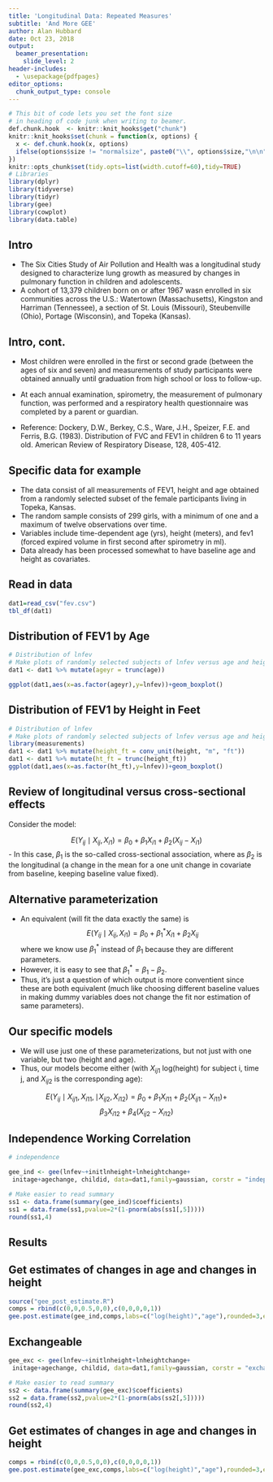 ```yaml
---
title: 'Longitudinal Data: Repeated Measures'
subtitle: 'And More GEE'
author: Alan Hubbard
date: Oct 23, 2018
output: 
  beamer_presentation:
    slide_level: 2  
header-includes:
  - \usepackage{pdfpages}
editor_options: 
  chunk_output_type: console
---
```


```r
# This bit of code lets you set the font size
# in heading of code junk when writing to beamer.
def.chunk.hook  <- knitr::knit_hooks$get("chunk")
knitr::knit_hooks$set(chunk = function(x, options) {
  x <- def.chunk.hook(x, options)
  ifelse(options$size != "normalsize", paste0("\\", options$size,"\n\n", x, "\n\n \\normalsize"), x)
})
knitr::opts_chunk$set(tidy.opts=list(width.cutoff=60),tidy=TRUE)
# Libraries
library(dplyr)
library(tidyverse)
library(tidyr)
library(gee)
library(cowplot)
library(data.table)
```


## Intro
- The Six Cities Study of Air Pollution and Health was a longitudinal study designed to characterize
lung growth as measured by changes in pulmonary function in children and adolescents.
- A cohort of 13,379 children born on or after 1967 wasn enrolled in six communities across the U.S.: Watertown (Massachusetts), Kingston and Harriman
(Tennessee), a section of St. Louis (Missouri), Steubenville (Ohio), Portage (Wisconsin), and
Topeka (Kansas). 

## Intro, cont.
- Most children were enrolled in the first or second grade (between the ages of
six and seven) and measurements of study participants were obtained annually until graduation
from high school or loss to follow-up. 
- At each annual examination, spirometry, the measurement of pulmonary function, was performed and a respiratory health questionnaire was completed by
a parent or guardian. 

- Reference: Dockery, D.W., Berkey, C.S., Ware, J.H., Speizer, F.E. and Ferris, B.G. (1983).
Distribution of FVC and FEV1 in children 6 to 11 years old. American Review of Respiratory
Disease, 128, 405-412.

## Specific data for example
- The data consist of all measurements of FEV1, height and age obtained from a randomly selected
subset of the female participants living in Topeka, Kansas. 
- The random sample consists of 299
girls, with a minimum of one and a maximum of twelve observations over time.
- Variables include time-dependent age (yrs), height (meters), and fev1 (forced expired volume in first second after spirometry in ml).
- Data already has been processed somewhat to have baseline age and height as covariates.


## Read in data
```r
dat1=read_csv("fev.csv")
tbl_df(dat1)
```

## Distribution of FEV1 by Age
```r
# Distribution of lnfev 
# Make plots of randomly selected subjects of lnfev versus age and height
dat1 <- dat1 %>% mutate(ageyr = trunc(age))

ggplot(dat1,aes(x=as.factor(ageyr),y=lnfev))+geom_boxplot() 

```

## Distribution of FEV1 by Height in Feet
```r
# Distribution of lnfev 
# Make plots of randomly selected subjects of lnfev versus age and height
library(measurements)
dat1 <- dat1 %>% mutate(height_ft = conv_unit(height, "m", "ft"))
dat1 <- dat1 %>% mutate(ht_ft = trunc(height_ft))
ggplot(dat1,aes(x=as.factor(ht_ft),y=lnfev))+geom_boxplot() 

```

## Review of longitudinal versus cross-sectional effects
Consider the model:

$$ E(Y_{ij} \mid X_{ij}, X_{i1}) = \beta_0 + \beta_1 X_{i1}+\beta_2 (X_{ij}-X_{i1}) $$
- In this case, $\beta_1$ is the so-called cross-sectional association, where as $\beta_2$ is the longitudinal (a change in the mean for a one unit change in covariate from baseline, keeping baseline value fixed).

## Alternative parameterization
- An equivalent (will fit the data exactly the same) is 
$$ E(Y_{ij} \mid X_{ij}, X_{i1}) = \beta_0 + \beta^*_1 X_{i1}+\beta_2 X_{ij}$$
where we know use $\beta_1^*$ instead of $\beta_1$ because they are different parameters.
- However, it is easy to see that $\beta_1^* = \beta_1 - \beta_2$.
- Thus, it's just a question of which output is more conventient since these are both equivalent (much like choosing different baseline values in making dummy variables does not change the fit nor estimation of same parameters).

## Our specific models
- We will use just one of these parameterizations, but not just with one variable, but two (height and age).
- Thus, our models become either (with $X_{ij1}$ log(height) for subject i, time j, and $X_{ij2}$ is the corresponding age):

$$ E(Y_{ij} \mid X_{ij1}, X_{i11}, \mid X_{ij2}, X_{i12}) = \beta_0 + \beta_1 X_{i11}+\beta_2 (X_{ij1}-X_{i11}) + $$
$$ \beta_3 X_{i12}+\beta_4 (X_{ij2}-X_{i12})$$

## Independence Working Correlation
```r
# independence

gee_ind <- gee(lnfev~+initlnheight+lnheightchange+
 initage+agechange, childid, data=dat1,family=gaussian, corstr = "independence")

# Make easier to read summary
ss1 <- data.frame(summary(gee_ind)$coefficients)
ss1 = data.frame(ss1,pvalue=2*(1-pnorm(abs(ss1[,5]))))
round(ss1,4)
```


## Results

\includegraphics[width=4.5in]{Chap5Part4Res.pdf}

## Get estimates of changes in age and changes in height

```r
source("gee_post_estimate.R")
comps = rbind(c(0,0,0.5,0,0),c(0,0,0,0,1))
gee.post.estimate(gee_ind,comps,labs=c("log(height)","age"),rounded=3,exponentiate=FALSE)
```

## Exchangeable
```r
gee_exc <- gee(lnfev~+initlnheight+lnheightchange+
 initage+agechange, childid, data=dat1,family=gaussian, corstr = "exchangeable")

# Make easier to read summary
ss2 <- data.frame(summary(gee_exc)$coefficients)
ss2 = data.frame(ss2,pvalue=2*(1-pnorm(abs(ss2[,5]))))
round(ss2,4)
```    

## Get estimates of changes in age and changes in height

```r
comps = rbind(c(0,0,0.5,0,0),c(0,0,0,0,1))
gee.post.estimate(gee_exc,comps,labs=c("log(height)","age"),rounded=3,exponentiate=FALSE)
```

